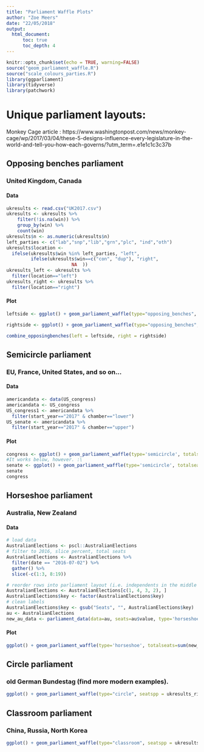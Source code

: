 ```yaml
---
title: "Parliament Waffle Plots"
author: "Zoe Meers"
date: "22/05/2018"
output:
  html_document:
      toc: true
      toc_depth: 4
---
```


```r
knitr::opts_chunk$set(echo = TRUE, warning=FALSE)
source("geom_parliament_waffle.R")
source("scale_colours_parties.R")
library(ggparliament)
library(tidyverse)
library(patchwork)
```

# Unique parliament layouts:

Monkey Cage article : https://www.washingtonpost.com/news/monkey-cage/wp/2017/03/04/these-5-designs-influence-every-legislature-in-the-world-and-tell-you-how-each-governs/?utm_term=.e1e1c1c3c37b

## Opposing benches parliament

### United Kingdom, Canada

#### Data
```r
ukresults <- read.csv("UK2017.csv")
ukresults <- ukresults %>%
    filter(!is.na(win)) %>%
    group_by(win) %>%
    count(win) 
ukresults$n <- as.numeric(ukresults$n)
left_parties <- c("lab","snp","lib","grn","plc", "ind","oth")
ukresults$location <-
  ifelse(ukresults$win %in% left_parties, "left",
         ifelse(ukresults$win==c("con", "dup"), "right",
                        NA  ))
ukresults_left <- ukresults %>%
  filter(location=="left")
ukresults_right <- ukresults %>%
  filter(location=="right")

```

#### Plot 
```r
leftside <- ggplot() + geom_parliament_waffle(type="opposing_benches", seatspp = ukresults_left$n, party_name = ukresults_left$win, parlrows=10) + theme_parliament() + coord_flip() + scale_colour_party(palette="UK")

rightside <- ggplot() + geom_parliament_waffle(type="opposing_benches", seatspp = ukresults_right$n, party_name = ukresults_right$win, parlrows=10)+ theme_parliament() + coord_flip() + scale_colour_party(palette="UK")

combine_opposingbenches(left = leftside, right = rightside)
```


## Semicircle parliament
### EU, France, United States, and so on...

#### Data
```r
americandata <- data(US_congress)
americandata <- US_congress
US_congress1 <- americandata %>%
  filter(start_year=="2017" & chamber=="lower")
US_senate <- americandata %>%
  filter(start_year=="2017" & chamber=="upper")
```

#### Plot
```r
congress <- ggplot() + geom_parliament_waffle(type='semicircle', totalseats=sum(US_congress1$seats), parlrows=10, seatspp=US_congress1$seats) + theme_parliament() + labs(colour="Party", title="United States Congress") + scale_colour_manual(values=c("#1c396e", "#ed1b35"), labels=c("D", "R")) #When I write scale_colour_party, Republicans show up as grey. Trying to fix it but in the meantime, there is a manual scale. 
#It works below, however. :\
senate <- ggplot() + geom_parliament_waffle(type='semicircle', totalseats=sum(US_senate$seats), parlrows=3, seatspp=US_senate$seats) + theme_parliament() + labs(colour="Party", title="United States Senate") +  scale_colour_party(palette="USA", labels=c("D", "R", "I"))
senate
congress
```


## Horseshoe parliament
### Australia, New Zealand


#### Data
```r
# load data
AustralianElections <- pscl::AustralianElections
# filter to 2016, slice percent, total seats
AustralianElections <- AustralianElections %>%
  filter(date == "2016-07-02") %>%
  gather() %>%
  slice(-c(1:3, 8:19))

# reorder rows into parliament layout (i.e. independents in the middle of the circle btwn the two major parties)
AustralianElections <- AustralianElections[c(1, 4, 3, 2), ]
AustralianElections$key <- factor(AustralianElections$key)
# clean labels
AustralianElections$key <- gsub("Seats", "", AustralianElections$key)
au <- AustralianElections
new_au_data <- parliament_data(data=au, seats=au$value, type='horseshoe')
```


#### Plot
```r
ggplot() + geom_parliament_waffle(type='horseshoe', totalseats=sum(new_au_data$value), parlrows = 4, seatspp=new_au_data$value) + theme_parliament() +  labs(colour="Party", title="Horseshoe parliament: Australia") + scale_colour_party(palette="AUS", labels=c("ALP","Ind.","NP", "LP"))
```

## Circle parliament

### old German Bundestag (find more modern examples).

```r
ggplot() + geom_parliament_waffle(type="circle", seatspp = ukresults_right$n, party_name = ukresults_right$n, parlrows=6)+ scale_colour_party(palette="UK") + theme_parliament() + coord_polar() + scale_y_discrete(expand=c(1, 0)) 
```

## Classroom parliament

### China, Russia, North Korea

```r
ggplot() + geom_parliament_waffle(type="classroom", seatspp = ukresults_right$n, party_name = ukresults_right$n, parlrows=6) + theme_parliament() 
```





